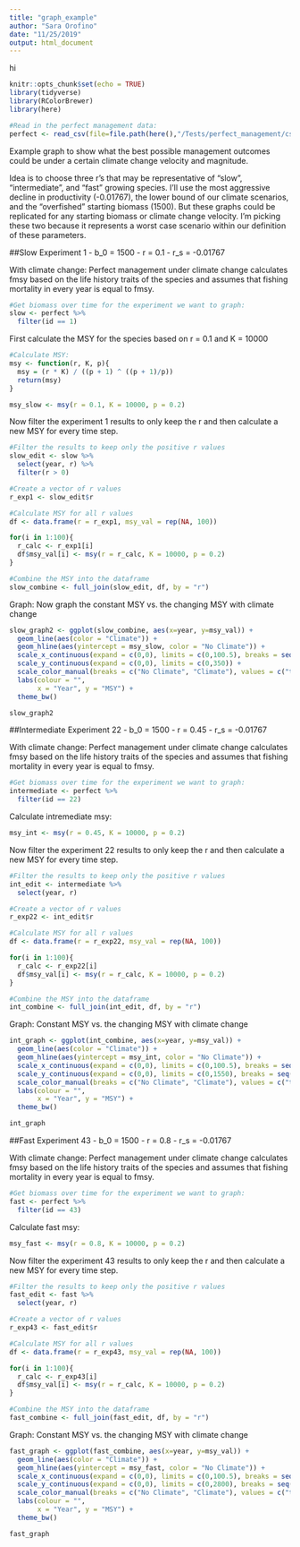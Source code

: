 ```yaml
---
title: "graph_example"
author: "Sara Orofino"
date: "11/25/2019"
output: html_document
---
```

hi

```r
knitr::opts_chunk$set(echo = TRUE)
library(tidyverse)
library(RColorBrewer)
library(here)

#Read in the perfect management data:
perfect <- read_csv(file=file.path(here(),"/Tests/perfect_management/csv_results/perfect.csv"))
```

Example graph to show what the best possible management outcomes could be under a certain climate change velocity and magnitude.

Idea is to choose three r's that may be representative of "slow", "intermediate", and "fast" growing species. I'll use the most aggressive decline in productivity (-0.01767), the lower bound of our climate scenarios, and the "overfished" starting biomass (1500). But these graphs could be replicated for any starting biomass or climate change velocity. I'm picking these two because it represents a worst case scenario within our definition of these parameters.

##Slow 
Experiment 1
 - b_0 = 1500
 - r = 0.1
 - r_s = -0.01767

With climate change: Perfect management under climate change calculates fmsy based on the life history traits of the species and assumes that fishing mortality in every year is equal to fmsy. 
```r
#Get biomass over time for the experiment we want to graph:
slow <- perfect %>% 
  filter(id == 1)

```

First calculate the MSY for the species based on r = 0.1 and K = 10000
```r
#Calculate MSY:
msy <- function(r, K, p){
  msy = (r * K) / ((p + 1) ^ ((p + 1)/p))
  return(msy)
}

msy_slow <- msy(r = 0.1, K = 10000, p = 0.2)

```

Now filter the experiment 1 results to only keep the r and then calculate a new MSY for every time step. 
```r
#Filter the results to keep only the positive r values
slow_edit <- slow %>% 
  select(year, r) %>% 
  filter(r > 0)

#Create a vector of r values
r_exp1 <- slow_edit$r

#Calculate MSY for all r values
df <- data.frame(r = r_exp1, msy_val = rep(NA, 100))

for(i in 1:100){
  r_calc <- r_exp1[i]
  df$msy_val[i] <- msy(r = r_calc, K = 10000, p = 0.2)
}

#Combine the MSY into the dataframe 
slow_combine <- full_join(slow_edit, df, by = "r")
```

Graph: Now graph the constant MSY vs. the changing MSY with climate change 
```r

slow_graph2 <- ggplot(slow_combine, aes(x=year, y=msy_val)) +
  geom_line(aes(color = "Climate")) +
  geom_hline(aes(yintercept = msy_slow, color = "No Climate")) + 
  scale_x_continuous(expand = c(0,0), limits = c(0,100.5), breaks = seq(0,100, by = 20)) +
  scale_y_continuous(expand = c(0,0), limits = c(0,350)) + 
  scale_color_manual(breaks = c("No Climate", "Climate"), values = c("tomato3", "forestgreen")) +
  labs(colour = "",
       x = "Year", y = "MSY") +
  theme_bw() 

slow_graph2
```


##Intermediate
Experiment 22
 - b_0 = 1500
 - r = 0.45
 - r_s = -0.01767

With climate change: Perfect management under climate change calculates fmsy based on the life history traits of the species and assumes that fishing mortality in every year is equal to fmsy. 
```r
#Get biomass over time for the experiment we want to graph:
intermediate <- perfect %>% 
  filter(id == 22)
```

Calculate intremediate msy:
```r
msy_int <- msy(r = 0.45, K = 10000, p = 0.2)
```

Now filter the experiment 22 results to only keep the r and then calculate a new MSY for every time step. 
```r
#Filter the results to keep only the positive r values
int_edit <- intermediate %>% 
  select(year, r) 

#Create a vector of r values
r_exp22 <- int_edit$r

#Calculate MSY for all r values
df <- data.frame(r = r_exp22, msy_val = rep(NA, 100))

for(i in 1:100){
  r_calc <- r_exp22[i]
  df$msy_val[i] <- msy(r = r_calc, K = 10000, p = 0.2)
}

#Combine the MSY into the dataframe 
int_combine <- full_join(int_edit, df, by = "r")
```

Graph: Constant MSY vs. the changing MSY with climate change 
```r

int_graph <- ggplot(int_combine, aes(x=year, y=msy_val)) +
  geom_line(aes(color = "Climate")) +
  geom_hline(aes(yintercept = msy_int, color = "No Climate")) + 
  scale_x_continuous(expand = c(0,0), limits = c(0,100.5), breaks = seq(0,100, by = 20)) +
  scale_y_continuous(expand = c(0,0), limits = c(0,1550), breaks = seq(0,1500, by = 500)) + 
  scale_color_manual(breaks = c("No Climate", "Climate"), values = c("tomato3", "forestgreen")) +
  labs(colour = "",
       x = "Year", y = "MSY") +
  theme_bw() 

int_graph
```


##Fast
Experiment 43
 - b_0 = 1500
 - r = 0.8
 - r_s = -0.01767

With climate change: Perfect management under climate change calculates fmsy based on the life history traits of the species and assumes that fishing mortality in every year is equal to fmsy. 
```r
#Get biomass over time for the experiment we want to graph:
fast <- perfect %>% 
  filter(id == 43)
```

Calculate fast msy:
```r
msy_fast <- msy(r = 0.8, K = 10000, p = 0.2)
```

Now filter the experiment 43 results to only keep the r and then calculate a new MSY for every time step. 
```r
#Filter the results to keep only the positive r values
fast_edit <- fast %>% 
  select(year, r) 

#Create a vector of r values
r_exp43 <- fast_edit$r

#Calculate MSY for all r values
df <- data.frame(r = r_exp43, msy_val = rep(NA, 100))

for(i in 1:100){
  r_calc <- r_exp43[i]
  df$msy_val[i] <- msy(r = r_calc, K = 10000, p = 0.2)
}

#Combine the MSY into the dataframe 
fast_combine <- full_join(fast_edit, df, by = "r")
```

Graph: Constant MSY vs. the changing MSY with climate change 
```r

fast_graph <- ggplot(fast_combine, aes(x=year, y=msy_val)) +
  geom_line(aes(color = "Climate")) +
  geom_hline(aes(yintercept = msy_fast, color = "No Climate")) + 
  scale_x_continuous(expand = c(0,0), limits = c(0,100.5), breaks = seq(0,100, by = 20)) +
  scale_y_continuous(expand = c(0,0), limits = c(0,2800), breaks = seq(0,2500, by = 500)) + 
  scale_color_manual(breaks = c("No Climate", "Climate"), values = c("tomato3", "forestgreen")) +
  labs(colour = "",
       x = "Year", y = "MSY") +
  theme_bw() 

fast_graph
```
